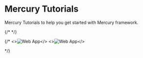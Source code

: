 

# Mercury Tutorials

Mercury Tutorials to help you get started with Mercury framework.

<Cards>
  <Card icon={webAppIcon} title="Create Web App" href="/tutorials/web-app-python-jupyter-notebook"/>
  <Card icon={reportIcon} title="Create Report" href="/tutorials/report-python-jupyter-notebook"/>
  <Card icon={dashboardIcon} title="Create Dashboard" href="/tutorials/dashboard-python-jupyter-notebook"/>
  <Card icon={websiteIcon} title="Create Website" href="/tutorials/website-python-jupyter-notebook"/>
  <Card icon={presentationIcon} title="Create Presentation" href="/tutorials/presentation-python-jupyter-notebook"/>
</Cards>

{/* <Screenshot src={tutorialBanner} width="100%" alt="Inspiration for your projects" full={false}/>   */}



{/* <Cards num={2}>
  <Card
    image
    arrow
    title="Create Web App"
    href="/tutorials/web-app-python-jupyter-notebook/">
    <>![Web App](/images/hello-world-app-3.png)</>
  </Card>
  <Card
    image
    arrow
    title="Create Website"
    href="/tutorials/website-python-jupyter-notebook/">
    <>![Web App](/images/static-notebook-app.png)</>
  </Card>
  
</Cards> */}
